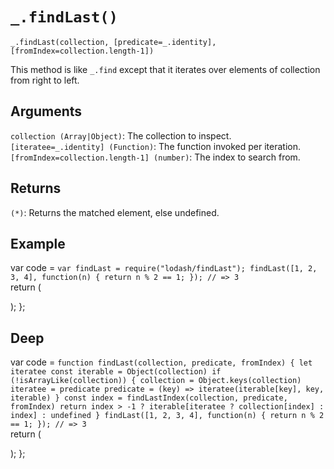 # `_.findLast()`

`_.findLast(collection, [predicate=_.identity], [fromIndex=collection.length-1])`

This method is like `_.find` except that it iterates over elements of collection from right to left.

## Arguments

`collection (Array|Object)`: The collection to inspect.
`[iteratee=_.identity] (Function)`: The function invoked per iteration.  
`[fromIndex=collection.length-1] (number)`: The index to search from.

## Returns

`(*)`: Returns the matched element, else undefined.

## Example


var code =  `var findLast = require("lodash/findLast");
findLast([1, 2, 3, 4], function(n) {
  return n % 2 == 1;
});
// => 3
`  
 return (
<div>
<Embed source={code} />
</div>
);
};

<Demo />

## Deep

var code =  `function findLast(collection, predicate, fromIndex) {
  let iteratee
  const iterable = Object(collection)
  if (!isArrayLike(collection)) {
    collection = Object.keys(collection)
    iteratee = predicate
    predicate = (key) => iteratee(iterable[key], key, iterable)
  }
  const index = findLastIndex(collection, predicate, fromIndex)
  return index > -1 ? iterable[iteratee ? collection[index] : index] : undefined
}
findLast([1, 2, 3, 4], function(n) {
  return n % 2 == 1;
});
// => 3
`  
 return (
<div>
<Embed source={code} />
</div>
);
};

<DeepDemo />

